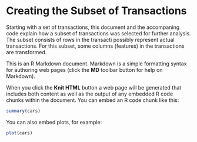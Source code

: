 Creating the Subset of Transactions
========================================================

Starting with a set of transactions, this document and the accompaning code explain
how a subset of transactions was selected for further analysis. The subset consists of 
rows in the transacti  possibly represent actual transactions. For this subset,
some columns (features) in the transactions are transformed.


This is an R Markdown document. Markdown is a simple formatting syntax for authoring web pages (click the **MD** toolbar button for help on Markdown).

When you click the **Knit HTML** button a web page will be generated that includes both content as well as the output of any embedded R code chunks within the document. You can embed an R code chunk like this:

```r
summary(cars)
```

You can also embed plots, for example:

```r
plot(cars)
```

